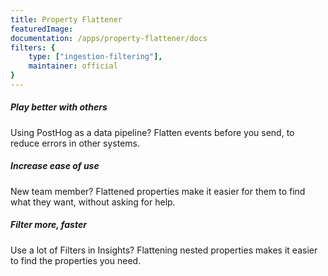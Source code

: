 ```yaml
---
title: Property Flattener
featuredImage: 
documentation: /apps/property-flattener/docs
filters: {
    type: ["ingestion-filtering"],
    maintainer: official
}
---
```


<Section
    divider={false}
    title="Flatten nested properties to a single layer, so that PostHog events are more easily filtered in Insights."
    size="full"
    cols={3}
>
    <div>
        <h5>Play better with others</h5>
        <p>Using PostHog as a data pipeline? Flatten events before you send, to reduce errors in other systems.</p>
    </div>
    <div>
        <h5>Increase ease of use</h5>
        <p>New team member? Flattened properties make it easier for them to find what they want, without asking for help.</p>
    </div>
    <div>
        <h5>Filter more, faster</h5>
        <p>Use a lot of Filters in Insights? Flattening nested properties makes it easier to find the properties you need.</p>
    </div>
</Section>

<TutorialsSlider topic="property-flattener" />

<Documentation />
